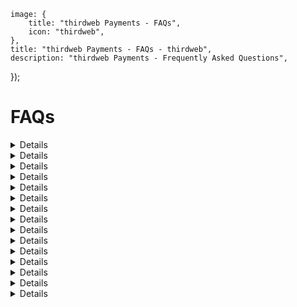 
	image: {
		title: "thirdweb Payments - FAQs",
		icon: "thirdweb",
	},
	title: "thirdweb Payments - FAQs - thirdweb",
	description: "thirdweb Payments - Frequently Asked Questions",
});

# FAQs

<Details summary="What are the fees for Buy With Fiat?">
thirdweb does not charge any fees for buy with fiat. Any fees on onramping are based on the onramp provider.
</Details>

<Details summary="What are the fees for Buy With Crypto?">
For buying with crypto or swap fees, thirdweb charges a 0.3% protocol fee. Developers may monetize their application by charging additional fees on swap transactions. To set a fee in your project page, navigate to Payments > Settings to set this fee.
</Details>

<Details summary="What does the term “network fees” refer to?">
Network fees, also referred to as miner fees, are paid to the miner for processing crypto transactions and securing the respective network. These fees do not go to thirdweb.
</Details>

<Details summary="What does Payments use to operate under the hood?">
Payments is an asset router that combines thirdweb's own onchain infrastructure with existing bridging and swapping protocols to find the optimal route for any given transaction.
This can include intents, native bridges, third party bridges, cross-chain messaging protocols, thirdweb's custom bridges, and more. All routes are monitored and planned continuously for
health, price, and speed to guarantee the best path every time.
</Details>

<Details summary="How can I support a token on Payments?">
Payments is able to support most token that meet the following criteria:

- The token must have sufficient liquidity
- The token must be on a [supported Payments Chain](https://thirdweb.com/chainlist?service=pay).

To request support for a token, please visit the Payments tab in your project dashboard > Settings > "Don't see your token listed?" component and fill out the chain and token address information.

Payments will automatically kick off the token route discovery process. Please check back the Payments modal after 20-40 minutes for the requested token.
</Details>

<Details summary="Am I able to use Payments with other wallet infrastructure providers?">
Yes, Payments is designed to be agnostic to wallet infrastructure. You can use it with any wallet service.
</Details>

<Details summary="Does Payments support Apple Pay or Google Pay?">
Apple Pay and Google Pay are supported through the onramp providers depending on region. Coinbase, Stripe, and Transak currently support Apple Pay. Transak supports Google Pay. [Learn more about the supported onramp providers.](/pay/onramp-providers).
</Details>

<Details summary="What are the KYC requirements?">
Onramp options all require minimal KYC. This is done to comply with local regulations and to ensure the safety of our users.
Please note: onramping with Coinbase does not require KYC for a purchase below $500 with debit card.
</Details>

<Details summary="What are your transaction limits for Buy With Fiat?">
We currently require a $1 minimum purchase for both stablecoin and non-stablecoin purchases through Buy With Fiat.

Our transaction maximum starts from $1500 per week for new users and can increase over time to $10,000 per week.
</Details>

<Details summary="What countries does Buy With Fiat support?">
**Buy With Fiat** is available 160+ countries. The following countries are _UNSUPPORTED_:

- Afghanistan
- Africa (All Countries)
- Belarus
- Bolivia
- China
- Cuba
- Colombia
- Haiti
- Honduras
- Iran
- Iraq
- Latvia
- Lebanon
- Myanmar
- Pakistan
- Qatar
- Russia
- Ukraine
- United Arab Emirates
- Venezuela
- Yemen

All United States are supported, excluding Hawaii.
</Details>

<Details summary="Does thirdweb offer direct onramping to tokens through Buy With Fiat?">
We offer direct onramping **internationally** to the following tokens:

- Mainnet (Ethereum)
- Avalanche
- Polygon

We offer direct onramping to the following tokens in the **US only**:

- ETH (Base)\*
- USDC (Ethereum)
- USDC (Polygon)\*
- USDC (Avalanche)\*
- USDC (Base)\*

All other tokens will require an additional Buy With Crypto step.

\* Not available in New York or the EU.
</Details>

<Details summary="How does KYC work with Buy With Fiat">
Users will be required to complete KYC verification for their first purchase using 'Buy with Fiat.' After that, no further KYC will be needed for future purchases on the same platform.
</Details>

<Details summary="What cryptocurrencies does Payments support?">
Payments can support any currency on our [supported chains](https://thirdweb.com/chainlist?service=pay).
</Details>

<Details summary="How are cryptocurrency prices set in thirdweb Payments?">
Prices are set depending on the liquidity provider used to route your transaction.
</Details>

<Details summary="Does thirdweb Payments offer fiat payouts?">
Fiat payouts are not currently available.
</Details>


